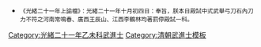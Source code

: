 {{Navbox
|name = 光緒二十一年乙未科武殿試金榜
|title = 光緒二十一年（[[1895年]]）乙未科武殿試金榜
|titlestyle = background-color:#FFD700;
|image =
|style = width:100%;text-align:center; 
|groupstyle = text-align:center; background-color:#FFD700;
|liststyle = text-align:center;
|state = {{{state<includeonly>|collapsed</includeonly>}}}
|group1 = 第一甲<br>賜武進士及第<br>共3名
|list1 = '''[[武國棟 (清朝)|武國棟]]''' - '''[[張大宗]]''' - '''[[林宜春]]'''

|group2 = 第二甲<br>賜武進士出身<br>共？名
|list2 = 囗囗囗 - 囗囗囗 -

|group3 = 第三甲<br>賜同武進士出身<br>共？名
|list3 = 囗囗囗 - 囗囗囗 -
|belowstyle = text-align: center; background-color:#FFD700;
|below='''前一科：[[Template:光緒二十年甲午恩科武殿試金榜|光緒二十年甲午恩科]]　'''·'''　後一科：[[Template:光緒二十四年戊戌科武殿試金榜|光緒二十四年戊戌科]]'''<br>'''同科進士：[[Template:光緒二十一年乙未科殿試金榜|光緒二十一年乙未文科]]、[[Template:光緒二十一年乙未科繙譯進士金榜|光緒二十一年乙未繙譯科]]'''}}
[[Category:光緒二十一年乙未科武進士]]
<noinclude>
[[Category:光緒二十一年乙未科武進士| ]]
[[Category:清朝武進士模板]]
<small><!---*《德宗實錄》：十月壬申上御太和殿。傳臚。賜一甲潘濤、武國棟、王燧{{僻字|火皋}}三人武進士及第，二甲鄒榮標等武進士出身，三甲毛連彩等同武進士出身。<br />实录混淆了会试和殿试名次--->
*《光緒二十一年上諭檔》：光緒二十一年十月初四日：奉旨，朕本日殿試中式武舉弓刀石內刀力不符之河南常鳴春、廣西王辰山、江西李鶴林均著罰停殿試一科。<br /></small>
</noinclude>